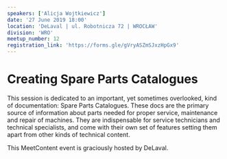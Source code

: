 ```yaml
---
speakers: ['Alicja Wojtkiewicz']
date: '27 June 2019 18:00'
location: 'DeLaval | ul. Robotnicza 72 | WROCŁAW'
division: 'WRO'
meetup_number: 12
registration_link: 'https://forms.gle/gVryASZmSJxzHpGx9'
---
```


# Creating Spare Parts Catalogues

This session is dedicated to an important, yet sometimes overlooked, kind of
documentation: Spare Parts Catalogues. These docs are the primary source of
information about parts needed for proper service, maintenance and repair of
machines. They are indispensable for service technicians and technical
specialists, and come with their own set of features setting them apart from
other kinds of technical content.

This MeetContent event is graciously hosted by DeLaval.
